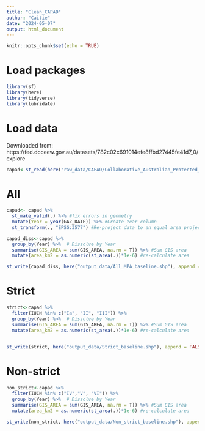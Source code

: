 ```yaml
---
title: "Clean_CAPAD"
author: "Caitie"
date: "2024-05-07"
output: html_document
---
```


```r
knitr::opts_chunk$set(echo = TRUE)
```

# Load packages
```r
library(sf)
library(here)
library(tidyverse)
library(lubridate)
```

# Load data

Downloaded from: https://fed.dcceew.gov.au/datasets/782c02c691014efe8ffbd27445fe41d7_0/explore

```r
capad<-st_read(here("raw_data/CAPAD/Collaborative_Australian_Protected_Areas_Database_(CAPAD)_2022_-_Marine.shp"))
```
# All

```r
capad<- capad %>% 
  st_make_valid(.) %>% #fix errors in geometry
  mutate(Year = year(GAZ_DATE)) %>% #Create Year column
  st_transform(., "EPSG:3577") #Re-project data to an equal area projection
```

```r
capad_diss<-capad %>% 
  group_by(Year) %>%  # Dissolve by Year
  summarise(GIS_AREA = sum(GIS_AREA, na.rm = T)) %>% #Sum GIS area
  mutate(area_km2 = as.numeric(st_area(.))*1e-6) #re-calculate area
```

```r
st_write(capad_diss, here("output_data/All_MPA_baseline.shp"), append = FALSE)
```



# Strict
```r
strict<-capad %>% 
  filter(IUCN %in% c("Ia", "II", "III")) %>% 
  group_by(Year) %>%  # Dissolve by Year
  summarise(GIS_AREA = sum(GIS_AREA, na.rm = T)) %>% #Sum GIS area
  mutate(area_km2 = as.numeric(st_area(.))*1e-6) #re-calculate area
  
```

```r
st_write(strict, here("output_data/Strict_baseline.shp"), append = FALSE)
```

# Non-strict

```r
non_strict<-capad %>% 
  filter(IUCN %in% c("IV","V", "VI")) %>% 
  group_by(Year) %>%  # Dissolve by Year
  summarise(GIS_AREA = sum(GIS_AREA, na.rm = T)) %>% #Sum GIS area
  mutate(area_km2 = as.numeric(st_area(.))*1e-6) #re-calculate area
```

```r
st_write(non_strict, here("output_data/Non_strict_baseline.shp"), append = FALSE)
```

